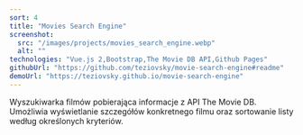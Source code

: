 ```yaml
---
sort: 4
title: "Movies Search Engine"
screenshot:
  src: "/images/projects/movies_search_engine.webp"
  alt: ""
technologies: "Vue.js 2,Bootstrap,The Movie DB API,Github Pages"
githubUrl: "https://github.com/teziovsky/movie-search-engine#readme"
demoUrl: "https://teziovsky.github.io/movie-search-engine"
---
```


Wyszukiwarka filmów pobierająca informacje z API The Movie DB. Umożliwia wyświetlanie szczegółów konkretnego filmu oraz sortowanie listy według określonych kryteriów.
